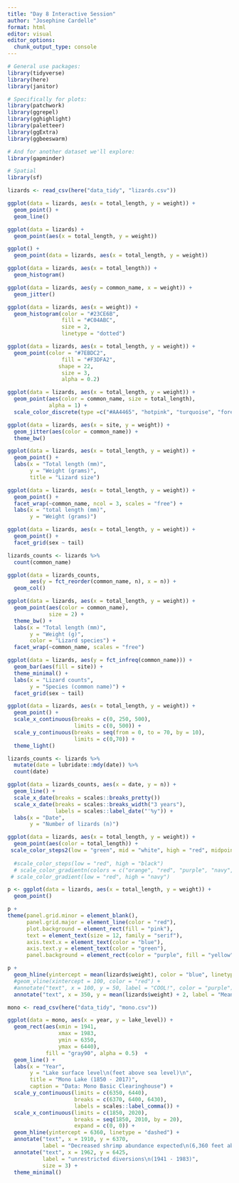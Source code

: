 ```yaml
---
title: "Day 8 Interactive Session"
author: "Josephine Cardelle"
format: html
editor: visual
editor_options: 
  chunk_output_type: console
---
```


```r
# General use packages:
library(tidyverse)
library(here)
library(janitor)

# Specifically for plots:
library(patchwork)
library(ggrepel)
library(gghighlight)
library(paletteer)
library(ggExtra)
library(ggbeeswarm)

# And for another dataset we'll explore:
library(gapminder)

# Spatial
library(sf)
```

```r
lizards <- read_csv(here("data_tidy", "lizards.csv"))

```


```r
ggplot(data = lizards, aes(x = total_length, y = weight)) + 
  geom_point() +
  geom_line()

ggplot(data = lizards) +
  geom_point(aes(x = total_length, y = weight))

ggplot() + 
  geom_point(data = lizards, aes(x = total_length, y = weight))

```

```r
ggplot(data = lizards, aes(x = total_length)) +
  geom_histogram()
```

```r
ggplot(data = lizards, aes(y = common_name, x = weight)) +
  geom_jitter()
```

```r
ggplot(data = lizards, aes(x = weight)) +
  geom_histogram(color = "#23CE6B",
                 fill = "#C04ABC",
                 size = 2,
                 linetype = "dotted")
```

```r
ggplot(data = lizards, aes(x = total_length, y = weight)) +
  geom_point(color = "#7EBDC2",
                 fill = "#F3DFA2",
                shape = 22,
                 size = 3,
                 alpha = 0.2)
```

```r
ggplot(data = lizards, aes(x = total_length, y = weight)) +
  geom_point(aes(color = common_name, size = total_length),
             alpha = 1) +
  scale_color_discrete(type =c("#AA4465", "hotpink", "turquoise", "forestgreen", "orange", "purple", "#EDF0DA"))
```

```r
ggplot(data = lizards, aes(x = site, y = weight)) +
  geom_jitter(aes(color = common_name)) +
  theme_bw()
```

```r
ggplot(data = lizards, aes(x = total_length, y = weight)) +
  geom_point() +
  labs(x = "Total length (mm)",
       y = "Weight (grams)",
       title = "Lizard size")
```


```r
ggplot(data = lizards, aes(x = total_length, y = weight)) +
  geom_point() +
  facet_wrap(~common_name, ncol = 3, scales = "free") +
  labs(x = "total length (mm)",
       y = "Weight (grams)")
```

```r
ggplot(data = lizards, aes(x = total_length, y = weight)) +
  geom_point() +
  facet_grid(sex ~ tail)
```

```r
lizards_counts <- lizards %>%
  count(common_name)

ggplot(data = lizards_counts, 
       aes(y = fct_reorder(common_name, n), x = n)) +
  geom_col()


```

```r
ggplot(data = lizards, aes(x = total_length, y = weight)) +
  geom_point(aes(color = common_name),
             size = 2) +
  theme_bw() +
  labs(x = "Total length (mm)",
       y = "Weight (g)",
       color = "Lizard species") +
  facet_wrap(~common_name, scales = "free")
```

```r
ggplot(data = lizards, aes(y = fct_infreq(common_name))) +
  geom_bar(aes(fill = site)) +
  theme_minimal() +
  labs(x = "Lizard counts",
       y = "Species (common name)") +
  facet_grid(sex ~ tail)
```


```r
ggplot(data = lizards, aes(x = total_length, y = weight)) +
  geom_point() +
  scale_x_continuous(breaks = c(0, 250, 500),
                     limits = c(0, 500)) +
  scale_y_continuous(breaks = seq(from = 0, to = 70, by = 10),
                     limits = c(0,70)) +
  theme_light()

```

```r
lizards_counts <- lizards %>%
  mutate(date = lubridate::mdy(date)) %>%
  count(date)

ggplot(data = lizards_counts, aes(x = date, y = n)) +
  geom_line() +
  scale_x_date(breaks = scales::breaks_pretty())
  scale_x_date(breaks = scales::breaks_width("3 years"),
               labels = scales::label_date("'%y")) +
  labs(x = "Date",
       y = "Number of lizards (n)")

```

```r
ggplot(data = lizards, aes(x = total_length, y = weight)) +
  geom_point(aes(color = total_length)) +
 scale_color_steps2(low = "green", mid = "white", high = "red", midpoint = 150, breaks = c(50, 75, 150, 180, 220, 280))
  
  #scale_color_steps(low = "red", high = "black")
  # scale_color_gradientn(colors = c("orange", "red", "purple", "navy", "black"))
 # scale_color_gradient(low = "red", high = "navy")
```

```r
p <- ggplot(data = lizards, aes(x = total_length, y = weight)) +
  geom_point()

p +
theme(panel.grid.minor = element_blank(),
      panel.grid.major = element_line(color = "red"),
      plot.background = element_rect(fill = "pink"),
      text = element_text(size = 12, family = "serif"),
      axis.text.x = element_text(color = "blue"),
      axis.text.y = element_text(color = "green"),
      panel.background = element_rect(color = "purple", fill = "yellow"))  
```

```r
p +
  geom_hline(yintercept = mean(lizards$weight), color = "blue", linetype = "dashed") +
  #geom_vline(xintercept = 100, color = "red") +
  #annotate("text", x = 100, y = 50, label = "COOL!", color = "purple") +
  annotate("text", x = 350, y = mean(lizards$weight) + 2, label = "Mean weight")

```

```r
mono <- read_csv(here("data_tidy", "mono.csv"))

ggplot(data = mono, aes(x = year, y = lake_level)) +
  geom_rect(aes(xmin = 1941,
                xmax = 1983,
                ymin = 6350,
                ymax = 6440),
            fill = "gray90", alpha = 0.5)  +
  geom_line() +
  labs(x = "Year",
       y = "Lake surface level\n(feet above sea level)\n",
       title = "Mono Lake (1850 - 2017)",
       caption = "Data: Mono Basic Clearinghouse") +
  scale_y_continuous(limits = c(6350, 6440),
                     breaks = c(6370, 6400, 6430),
                     labels = scales::label_comma()) +
  scale_x_continuous(limits = c(1850, 2020),
                     breaks = seq(1850, 2010, by = 20),
                     expand = c(0, 0)) +
  geom_hline(yintercept = 6360, linetype = "dashed") +
  annotate("text", x = 1910, y = 6370,
           label = "Decreased shrimp abundance expected\n(6,360 feet above sea level)") +
  annotate("text", x = 1962, y = 6425,
           label = "unrestricted diversions\n(1941 - 1983)",
           size = 3) +
  theme_minimal()
```

